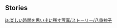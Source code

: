 {{EventTabs}}
==Stories==
{{TPRGT Story
|character          = Yae Miko
|time               = 2022-06-27
|zh                 = 
;今天是八重神子的生日哦，我们快去为她庆祝吧！
:'''派蒙：'''哇&mdash;&mdash;我们一进门，大家的目光全都聚集过来了！
:'''旅行者：'''毕竟雷电将军和八重宫司同时出现在这里了。
:'''八重神子：'''呵呵，说得好像是什么严肃的会面一样。
:'''八重神子：'''不过，倒确实难得见到影出来闲逛呢。
:'''八重神子：'''那就点一份{{sic|牛奶团子}}来庆祝吧。
:'''八重神子：'''嗯…可惜，这家店的菜单上好像没有呢，只能麻烦你们跑一趟啦。
:'''八重神子：'''快去，快去。
:'''派蒙：'''咦？怎么突然…
|dialogue_review_zh = 那就点一份牛奶团子来庆祝吧。
|en                 =
;Today is [[Yae Miko]]'s birthday, let's go and celebrate with her!
:'''Paimon:''' Whoa&mdash; The moment we walked through the door, everyone started staring at us!
:'''Traveler:''' After all, the Raiden Shogun and Yae Guuji are both here at the same time.
:'''Yae Miko:''' Hehe, you put it as though this is some sort of solemn meeting.
:'''Yae Miko:''' Although, it is indeed rare for Ei to come out for a stroll like this.
:'''Yae Miko:''' Let us order some [[Dango Milk]] to celebrate.
:'''Yae Miko:''' Mmm... It's too bad that this store doesn't seem to have it on the menu. We'll have to trouble you both to go fetch some.
:'''Yae Miko:''' Go, go.
:'''Paimon:''' Huh? Why the sudden...
|dialogue_review_en = Let us order some Dango Milk to celebrate.
}}

[[ja:楽しい時間を思い出に残す写真/ストーリー/八重神子]]